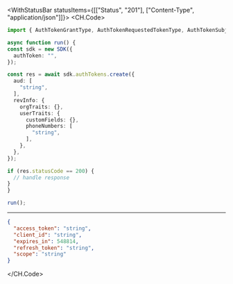 

<WithStatusBar statusItems={[["Status", "201"], ["Content-Type", "application/json"]]}>
  <CH.Code>
  ```typescript Create.ts
  import { AuthTokenGrantType, AuthTokenRequestedTokenType, AuthTokenSubjectTokenType, SDK } from "devrev/sdk";

async function run() {
  const sdk = new SDK({
    authToken: "",
  });

  const res = await sdk.authTokens.create({
    aud: [
      "string",
    ],
    revInfo: {
      orgTraits: {},
      userTraits: {
        customFields: {},
        phoneNumbers: [
          "string",
        ],
      },
    },
  });

  if (res.statusCode == 200) {
    // handle response
  }
}

run();
  ```
  ---

  ```json Example Response
  {
    "access_token": "string",
    "client_id": "string",
    "expires_in": 548814,
    "refresh_token": "string",
    "scope": "string"
  }
  ```
  </CH.Code>
</WithStatusBar>
